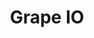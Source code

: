 ---
layout: '../../layouts/Post.astro'
title: Grape IO
description: A generative AI model to predict wine quality with a web playground
created: 2021-04-17 est
image: grapeio.png
color: "#0f1117"
secondaryColor: "white"
tokens: ["acidity ", "sugar ", "alcohol ", "sulfur dioxide ", "PH ", "density "]
tags: ["tensorflow", "python", "machine learning", "web dev", "hackathon"]
font: 'sans-serif'
---